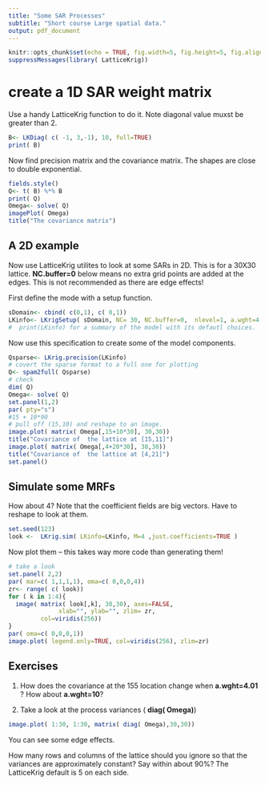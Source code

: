 ```yaml
---
title: "Some SAR Processes"
subtitle: "Short course Large spatial data."
output: pdf_document
---
```


```r
knitr::opts_chunk$set(echo = TRUE, fig.width=5, fig.height=5, fig.align = "center")
suppressMessages(library( LatticeKrig))
```

# create a 1D SAR weight matrix 
Use a handy LatticeKrig function to do it. Note diagonal value muxst be greater than 2.    

```r
B<- LKDiag( c( -1, 3,-1), 10, full=TRUE)
print( B)
```

Now find precision matrix and the covariance matrix. The shapes are close to double exponential.
 
```r
fields.style()
Q<- t( B) %*% B
print( Q)
Omega<- solve( Q)
imagePlot( Omega)
title("The covariance matrix")

```

## A 2D example 

Now use LatticeKrig utilites to look at  some SARs in 2D.
This is for a  30X30 lattice. 
**NC.buffer=0**  below means no extra grid points are added at the edges.  This is not recommended as there are edge effects!

First define the mode with a setup function. 
```r

sDomain<- cbind( c(0,1), c( 0,1))
LKinfo<- LKrigSetup( sDomain, NC= 30, NC.buffer=0,  nlevel=1, a.wght=4.05) 
#  print(LKinfo) for a summary of the model with its defautl choices. 

```

Now use this specification to create some of the model components. 

```r
Qsparse<- LKrig.precision(LKinfo)
# covert the sparse format to a full one for plotting 
Q<- spam2full( Qsparse)
# check 
dim( Q)
Omega<- solve( Q)
set.panel(1,2)
par( pty="s")
#15 + 10*90
# pull off (15,10) and reshape to an image.
image.plot( matrix( Omega[,15+10*30], 30,30))
title("Covariance of  the lattice at [15,11]")
image.plot( matrix( Omega[,4+20*30], 30,30))
title("Covariance of  the lattice at [4,21]")
set.panel()
```

\newpage 
## Simulate some MRFs 
How about 4? Note that the coefficient fields are  big vectors. Have to reshape to look at them. 

```r
set.seed(123)
look <-  LKrig.sim( LKinfo=LKinfo, M=4 ,just.coefficients=TRUE )
```
Now plot them -- this takes way more code than generating them!

```r
# take a look 
set.panel( 2,2)
par( mar=c( 1,1,1,1), oma=c( 0,0,0,4))
zr<- range( c( look))
for ( k in 1:4){
  image( matrix( look[,k], 30,30), axes=FALSE,
              xlab="", ylab="", zlim= zr,
         col=viridis(256))
}
par( oma=c( 0,0,0,1))
image.plot( legend.only=TRUE, col=viridis(256), zlim=zr)
```

\newpage

## Exercises

1.  How does the covariance at the 155 location change when **a.wght=4.01** ?
How about **a.wght=10**?

2. Take a look at the process variances  ( **diag( Omega)**)

```r
image.plot( 1:30, 1:30, matrix( diag( Omega),30,30))
```
You can see some edge effects. 

How many rows and columns of the lattice should you ignore so that the variances are approximately constant? Say within about 90%? The LatticeKrig default is 5 on each side. 




















